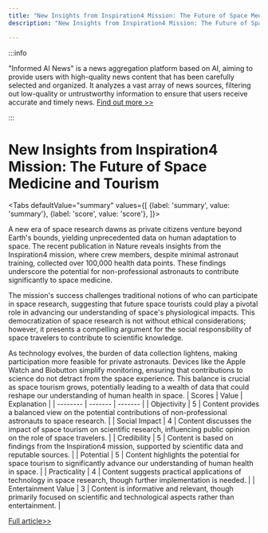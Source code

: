 ```yaml
---
title: "New Insights from Inspiration4 Mission: The Future of Space Medicine and Tourism"
description: "New Insights from Inspiration4 Mission: The Future of Space Medicine and Tourism"

---
```



:::info

"Informed AI News" is a news aggregation platform based on AI, aiming to provide users with high-quality news content that has been carefully selected and organized. It analyzes a vast array of news sources, filtering out low-quality or untrustworthy information to ensure that users receive accurate and timely news.  [Find out more >>](/)

:::

# New Insights from Inspiration4 Mission: The Future of Space Medicine and Tourism


<Tabs
	defaultValue="summary"
	values={[
	{label: 'summary', value: 'summary'},
	{label: 'score', value: 'score'},
]}>
<TabItem value="summary">


A new era of space research dawns as private citizens venture beyond Earth's bounds, yielding unprecedented data on human adaptation to space. The recent publication in Nature reveals insights from the Inspiration4 mission, where crew members, despite minimal astronaut training, collected over 100,000 health data points. These findings underscore the potential for non-professional astronauts to contribute significantly to space medicine.

The mission's success challenges traditional notions of who can participate in space research, suggesting that future space tourists could play a pivotal role in advancing our understanding of space's physiological impacts. This democratization of space research is not without ethical considerations; however, it presents a compelling argument for the social responsibility of space travelers to contribute to scientific knowledge.

As technology evolves, the burden of data collection lightens, making participation more feasible for private astronauts. Devices like the Apple Watch and Biobutton simplify monitoring, ensuring that contributions to science do not detract from the space experience. This balance is crucial as space tourism grows, potentially leading to a wealth of data that could reshape our understanding of human health in space.
</TabItem>
<TabItem value="score">
	| Scores     | Value   | Explanation |
	| -------- | ------- | ------- |
	| Objectivity  | 5    | Content provides a balanced view on the potential contributions of non-professional astronauts to space research.    |
	| Social Impact | 4     | Content discusses the impact of space tourism on scientific research, influencing public opinion on the role of space travelers.    |
	| Credibility    | 5    | Content is based on findings from the Inspiration4 mission, supported by scientific data and reputable sources.    |
	| Potential    | 5    | Content highlights the potential for space tourism to significantly advance our understanding of human health in space.    |
	| Practicality    | 4    | Content suggests practical applications of technology in space research, though further implementation is needed.    |
	| Entertainment Value    | 3    | Content is informative and relevant, though primarily focused on scientific and technological aspects rather than entertainment.    |
</TabItem>
</Tabs>

[Full article>>](https://techcrunch.com/2024/06/13/were-about-to-learn-a-whole-lot-more-about-how-the-human-body-reacts-to-space/)
